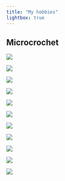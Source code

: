 ```yaml
---
title: "My hobbies"
lightbox: true
---
```

## Microcrochet
::: {layout-ncol=2}
![](microcrochet/micro_VR_003.jpeg){group="my-gallery"}

![](microcrochet/micro_VR_000.jpeg){group="my-gallery"}

![](microcrochet/micro_VR_005.jpeg){group="my-gallery"}

![](microcrochet/micro_VR_002.jpeg){group="my-gallery"}

![](microcrochet/micro_VR_004.jpeg){group="my-gallery"}

![](microcrochet/micro_VR_007.jpeg){group="my-gallery"}

![](microcrochet/micro_VR_011.jpeg){group="my-gallery"}

![](microcrochet/micro_VR_001.jpeg){group="my-gallery"}

![](microcrochet/micro_VR_008.jpeg){group="my-gallery"}

![](microcrochet/micro_VR_009.jpeg){group="my-gallery"}

![](microcrochet/micro_VR_010.jpeg){group="my-gallery"}


:::

